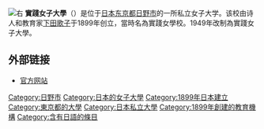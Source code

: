 [[File:Jissen_Women's_University_Osakaue_Campus02.jpg|右]]
'''實踐女子大學'''（{{lang-ja|実践女子大学}}）是位于[[日本|日本]][[东京都|东京都]][[日野市|日野市]]的一所私立女子大学。该校由诗人和教育家[[下田歌子|下田歌子]]于1899年创立，當時名為實踐女學校。1949年改制為實踐女子大學。

== 外部链接 ==
{{commonscat}}
* [https://www.jissen.ac.jp/ 官方网站] {{Wayback|url=https://www.jissen.ac.jp/ |date=20210122000052 }}

{{coord|display=title}}
{{normdaten}}
{{DEFAULTSORT:jissen}}
[[Category:日野市|Category:日野市]]
[[Category:日本的女子大學|Category:日本的女子大學]]
[[Category:1899年日本建立|Category:1899年日本建立]]
[[Category:東京都的大學|Category:東京都的大學]]
[[Category:日本私立大學|Category:日本私立大學]]
[[Category:1899年創建的教育機構|Category:1899年創建的教育機構]]
[[Category:含有日語的條目|Category:含有日語的條目]]